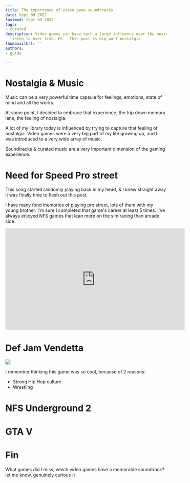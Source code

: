 ```yaml
---
title: The importance of video game soundtracks
date: Sept 09 2022
lastmod: Sept 09 2022
tags:
- curated
description: Video games can have such a large influence over the music someone will
  listen to over time. PS - This post is big part nostalgia
thumbnailUrl: ''
authors:
- guide

---
```

# Nostalgia & Music

Music can be a very powerful time capsule for feelings, emotions, state of mind and all the works.

At some point, I decided to embrace that experience, the trip down memory lane, the feeling of nostalgia.

A lot of my library today is influenced by trying to capture that feeling of nostalgia. Video games were a very big part of my life growing up, and I was introduced to a very wide array of music.

Soundtracks & curated music are a very important dimension of the gaming experience.

# Need for Speed Pro street

This song started randomly playing back in my head, & I knew straight away it was finally time to flesh out this post.

I have many fond memories of playing pro street, lots of them with my young brother. I'm sure I completed that game's career at least 5 times. I've always enjoyed NFS games that lean more on the sim racing than arcade side.

<iframe width="560" height="315" src="https://www.youtube-nocookie.com/embed/KIZsjGZJBPI" title="YouTube video player" frameBorder="0" allow="accelerometer; autoplay; clipboard-write; encrypted-media; gyroscope; picture-in-picture" allowFullScreen></iframe>

# Def Jam Vendetta

![](https://upload.wikimedia.org/wikipedia/en/f/f7/Def_Jam_Vendetta_-_Front_Cover_-_NTSC_-_Gamecube.jpg)

I remember thinking this game was so cool, because of 2 reasons:

* Strong Hip Hop culture
* Wrestling

# NFS Underground 2

# GTA V

<Track url={'0rTXIYXmMd9NWSJQM0w0K3'} genres={`['footwork']`} blurb='around the time I started paying more attention to my interest in more experimental sounds' />

# Fin

What games did I miss, which video games have a memorable soundtrack? let me know, genuinely curious :)